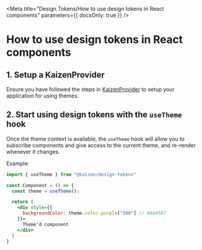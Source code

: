 
<Meta title="Design Tokens/How to use design tokens in React components" parameters={{ docsOnly: true }} />


# How to use design tokens in React components


## 1. Setup a KaizenProvider

Ensure you have followed the steps in [KaizenProvider](/story/components-kaizenprovider--page) to setup your application for using themes.

## 2. Start using design tokens with the `useTheme` hook

Once the theme context is available, the `useTheme` hook will allow you to subscribe components and give access to the current theme, and re-render whenever it changes.

Example:

```jsx
import { useTheme } from "@kaizen/design-tokens"

const Component = () => {
  const theme = useTheme();

  return (
    <div style={{
      backgroundColor: theme.color.purple["500"] // #844587
    }}>
      Theme'd component
    </div>
  )
}
```

